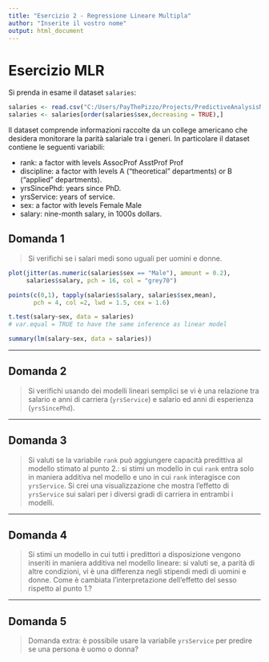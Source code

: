 ```yaml
---
title: "Esercizio 2 - Regressione Lineare Multipla"
author: "Inserite il vostro nome"
output: html_document
---
```


# Esercizio MLR 

Si prenda in esame il dataset `salaries`: 

```r
salaries <- read.csv("C:/Users/PayThePizzo/Projects/PredictiveAnalysisNotes/Exercises/datasets/Salaries.txt")
salaries <- salaries[order(salaries$sex,decreasing = TRUE),]
```

Il dataset comprende informazioni raccolte da un college americano che desidera monitorare la parità salariale tra i generi. In particolare il dataset contiene le seguenti variabili: 

* rank: a factor with levels AssocProf AsstProf Prof
* discipline: a factor with levels A (“theoretical” departments) or B (“applied” departments).
* yrsSincePhd: years since PhD.
* yrsService: years of service.
* sex: a factor with levels Female Male
* salary: nine-month salary, in 1000s dollars.

## Domanda 1
> Si verifichi se i salari medi sono uguali per uomini e donne. 

```r

plot(jitter(as.numeric(salaries$sex == "Male"), amount = 0.2), 
     salaries$salary, pch = 16, col = "grey70")

points(c(0,1), tapply(salaries$salary, salaries$sex,mean), 
       pch = 4, col =2, lwd = 1.5, cex = 1.6)

t.test(salary~sex, data = salaries) 
# var.equal = TRUE to have the same inference as linear model 

summary(lm(salary~sex, data = salaries))
```

---

## Domanda 2

> Si verifichi usando dei modelli lineari semplici se vi è una relazione tra salario e anni di carriera (`yrsService`) e salario ed anni di esperienza (`yrsSincePhd`). 

----

## Domanda 3
> Si valuti se la variabile `rank` può aggiungere capacità predittiva al modello stimato al punto 2.: si stimi un modello in cui `rank` entra solo in maniera additiva nel modello e uno in cui `rank` interagisce con `yrsService`. Si crei una visualizzazione che mostra l'effetto di `yrsService` sui salari per i diversi gradi di carriera in entrambi i modelli. 

---

## Domanda 4
> Si stimi un modello in cui tutti i predittori a disposizione vengono inseriti in maniera additiva nel modello lineare: si valuti se, a parità di altre condizioni, vi è una differenza negli stipendi medi di uomini e donne. Come è cambiata l'interpretazione dell'effetto del sesso rispetto al punto 1.?

---

## Domanda 5
> Domanda extra: è possibile usare la variabile `yrsService` per predire se una persona è uomo o donna? 
